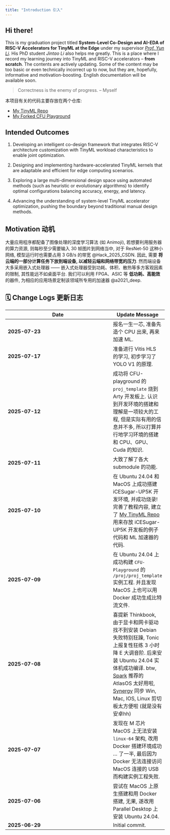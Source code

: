 ```yaml
---
title: "Introduction 引入"
---
```


## Hi there!

This is my graduation project titled **System-Level Co-Design and AI-EDA of RISC-V Accelerators for TinyML at the Edge** under my supervisor [*Prof. Yun Li*](https://scholar.google.com/citations?user=1NT1jFMAAAAJ&hl=en). His PhD student *Jintao Li* also helps me greatly. This is a place where I record my learning journey into TinyML and RISC-V accelerators -- **from scratch**. The contents are actively updating. Some of the content may be too basic or even technically incorrect up to now, but they are, hopefully, informative and motivation-boosting. English documentation will be available soon.

> Correctness is the enemy of progress. -- Myself

本项目有关的代码主要存放在两个仓库:

- [My TinyML Repo](https://github.com/Marcobisky/TinyML)
- [My Forked CFU Playground](https://github.com/Marcobisky/CFU-Playground)

## Intended Outcomes

1. Developing an intelligent co-design framework that integrates RISC-V architecture customization with TinyML workload characteristics to enable joint optimization.

2. Designing and implementing hardware-accelerated TinyML kernels that are adaptable and efficient for edge computing scenarios.

3. Exploring a large multi-dimensional design space using automated methods (such as heuristic or evolutionary algorithms) to identify optimal configurations balancing accuracy, energy, and latency.

4. Advancing the understanding of system-level TinyML accelerator optimization, pushing the boundary beyond traditional manual design methods.



## Motivation 动机

大量应用程序都配备了图像处理的深度学习算法 (如 Animoji), 若想要利用服务器的算力资源, 则每秒至少需要输入 $30$ 帧图片到网络当中, 对于 ResNet-50 这种小网络, 模型运行时也需要占用 $3\text{ GB/s}$ 的带宽 @Hack_2025_CSDN. 因此, 需要 **将云端的一部分计算任务下放到端设备, 以减轻云端和网络带宽的压力**. 然而端设备大多采用嵌入式处理器 —— 嵌入式处理器受到功耗、体积、散热等多方客观因素的限制, 其性能远不如桌面平台. 我们可以利用 FPGA、ASIC 等 **低功耗、高能效** 的器件, 为相应的应用场景定制该领域所专用的加速器 @a2021_deep.

## 🗓️ Change Logs 更新日志

::: {.tbl tbl-colwidths="[15, 85]"}

| Date         | Update Message |
|----------------------------|----------|
| **2025-07-23** | 报名一生一芯, 准备先造个 CPU 出来, 再来加速 ML. |
| **2025-07-17** | 准备进行 Vitis HLS 的学习, 初步学习了 YOLO V1 的原理. |
| **2025-07-12** | 成功将 CFU-playground 的 `proj_template` 烧到 Arty 开发板上. 认识到开发环境的搭建和理解是一项较大的工程, 但是实际有用的信息并不多, 所以打算并行地学习环境的搭建和 CPU、GPU、Cuda 的知识. |
| **2025-07-11** | 大致了解了各大 submodule 的功能. |
| **2025-07-10** | 在 Ubuntu 24.04 和 MacOS 上成功搭建 iCESugar-UP5K 开发环境, 并成功烧录! 完善了教程内容, 建立了 [My TinyML Repo](https://github.com/Marcobisky/TinyML) 用来存放 iCESugar-UP5K 开发板的例子代码和 ML 加速器的代码. |
| **2025-07-09** | 在 Ubuntu 24.04 上成功构建 `CFU-Playground` 的 `/proj/proj_template` 实例工程. 并且发现 MacOS 上也可以用 Docker 成功生成比特流文件. |
| **2025-07-08** | 喜提新 Thinkbook, 由于显卡和网卡驱动找不到安装 Debian 失败特别狂躁, Tonic 上报复性狂练 3 小时降 E 大调音阶. 后来安装 Ubuntu 24.04 实体机成功编译. btw, [Spark](https://xqark.github.io) 推荐的 AtlasOS 太好用啦, [Synergy](https://symless.com/synergy) 同步 Win, Mac, IOS, Linux 剪切板太方便啦 (就是没有安卓hh) |
| **2025-07-07** | 发现在 M 芯片 MacOS 上无法安装 `linux-64` 架构, 改用 Docker 搭建环境成功 ... 了一半, 最后因为 Docker 无法连接访问 MacOS 连接的 USB 而构建实例工程失败. |
| **2025-07-06** | 尝试在 MacOS 上原生搭建和用 Docker 搭建, 无果, 遂改用 Parallel Desktop 上安装 Ubuntu 24.04. |
| **2025-06-29** | Initial commit. |
:::




<!-- 
- **2025-06-29**: Initial commit.
- **2025-07-06**: 尝试在 MacOS 上原生搭建和用 Docker 搭建, 无果, 遂改用 Parallel Desktop 上安装 Ubuntu 24.04. 
- **2025-07-07**: 发现在 M 芯片 MacOS 上无法安装 `linux-64` 架构, 改用 Docker 搭建环境成功 ... 了一半, 最后因为 Docker 无法连接访问 MacOS 连接的 USB 而构建实例工程失败.
- **2025-07-08**: 喜提新 Thinkbook, 由于显卡和网卡驱动找不到安装 Debian 失败特别狂躁, Tonic 上报复性狂练 3 小时降 E 大调音阶. 后来安装 Ubuntu 24.04 实体机成功编译. btw, [Spark](https://xqark.github.io) 推荐的 AtlasOS 太好用啦, [Synergy](https://symless.com/synergy) 同步 Win, Mac, IOS, Linux 剪切板太方便啦 (就是没有安卓hh)
- **2025-07-09**: 在 Ubuntu 24.04 上成功构建 `CFU-Playground` 的 `/proj/proj_template` 实例工程. 并且发现 MacOS 上也可以用 Docker 成功生成比特流文件.
- **2025-07-10**: 在 Ubuntu 24.04 和 MacOS 上成功搭建 iCESugar-UP5K 开发环境, 并成功烧录! 完善了教程内容, 建立了 [My TinyML Repo](https://github.com/Marcobisky/TinyML) 用来存放 iCESugar-UP5K 开发板的例子代码和 ML 加速器的代码.
- **2025-07-11**: 大致了解了各大 submodule 的功能.
- **2025-07-12**: 成功将 CFU-playground 的 `proj_template` 烧到 Arty 开发板上. 认识到开发环境的搭建和理解是一项较大的工程, 但是实际有用的信息并不多, 所以打算并行地学习环境的搭建和 CPU、GPU、Cuda 的知识.
- **2025-07-17**: 准备进行 Vitis HLS 的学习, 初步学习了 YOLO V1 的原理. -->

